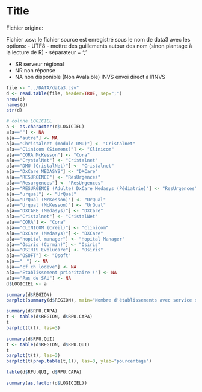 Title
========================================================

Fichier origine:

Fichier .csv: le fichier source est enregistré sous le nom de data3 avec les options:
- UTF8
- mettre des guillements autour des nom (sinon plantage à la lecture de R)
- séparateur = ';'

- SR serveur régional
- NR non réponse
- NA non disponible (Non Avalaible)
INVS envoi direct à l'INVS

```r
file <- "../DATA/data3.csv"
d <- read.table(file, header=TRUE, sep=";")
nrow(d)
names(d)
str(d)

# colnne LOGICIEL
a <- as.character(d$LOGICIEL)
a[a==""] <- NA
a[a=="autre"] <- NA
a[a=="Christalnet (module DMU)"] <- "Cristalnet"
a[a=="Clinicom (Siemens)"] <- "Clinicom"
a[a=="CORA McKesson"] <- "Cora"
a[a=="CrystalNet"] <- "Cristalnet"
a[a=="DMU (CristalNet)"] <- "Cristalnet"
a[a=="DxCare MEDASYS"] <- "DXCare"
a[a=="RESURGENCE"] <- "ResUrgences"
a[a=="Resurgences"] <- "ResUrgences"
a[a=="RESURGENCE (Adulte) DxCare Medasys (Pédiatrie)"] <- "ResUrgences"
a[a=="urqual"] <- "UrQual"
a[a=="UrQual (McKesson)"] <- "UrQual"
a[a=="Urqual (McKesson)"] <- "UrQual"
a[a=="DXCARE (Medasys)"] <- "DXCare"
a[a=="Cristalnet"] <- "CristalNet"
a[a=="CORA"] <- "Cora"
a[a=="CLINICOM (Creil)"] <- "Clinicom"
a[a=="DxCare (Medasys)"] <- "DXCare"
a[a=="hopital manager"] <- "Hopital Manager"
a[a=="Osiris (Cormin)"] <- "Osiris"
a[a=="OSIRIS Evolucare"] <- "Osiris"
a[a=="OSOFT"] <- "Osoft"
a[a=="ﾠ"] <- NA
a[a=="cf ch lodeve"] <- NA
a[a=="Etablissement prioritaire !"] <- NA
a[a=="Pas de SAU"] <- NA
d$LOGICIEL <- a

summary(d$REGION)
barplot(summary(d$REGION), main="Nombre d'établissements avec service d'urgence", ylab="Nombre", las=3)

summary(d$RPU.CAPA)
t <- table(d$REGION, d$RPU.CAPA)
t
barplot(t(t), las=3)

summary(d$RPU.QUI)
t <- table(d$REGION, d$RPU.QUI)
t
barplot(t(t), las=3)
barplot(t(prop.table(t,1)), las=3, ylab="pourcentage")

table(d$RPU.QUI, d$RPU.CAPA)

summary(as.factor(d$LOGICIEL))
```

